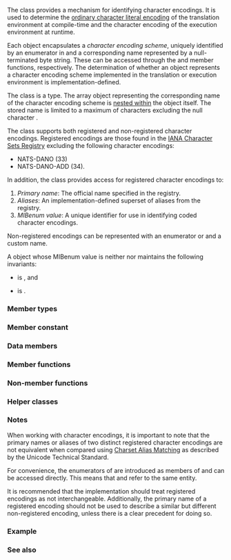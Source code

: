 {{cpp/title|text_encoding}}
{{cpp/text/text_encoding/navbar}}
{{ddcl|header=text_encoding|since=c++26|
struct text_encoding;
}}

The class {{tt|text_encoding}} provides a mechanism for identifying character encodings. It is used to determine the [[cpp/language/charset#Code unit and literal encoding|ordinary character literal encoding]] of the translation environment at compile-time and the character encoding of the execution environment at runtime.

Each {{tt|text_encoding}} object encapsulates a ''character encoding scheme'', uniquely identified by an enumerator in [[#Member types|{{tt|text_encoding::id}}]] and a corresponding name represented by a null-terminated byte string. These can be accessed through the {{lc|mib()}} and {{lc|name()}} member functions, respectively. The determination of whether an object represents a character encoding scheme implemented in the translation or execution environment is implementation-defined.

The class {{tt|text_encoding}} is a {{named req|TriviallyCopyable}} type. The array object representing the corresponding name of the character encoding scheme is [[cpp/language/object#Address|nested within]] the {{tt|text_encoding}} object itself. The stored name is limited to a maximum of [[#Member constant|{{c|max_name_length}}]] characters excluding the null character {{c|'\0'}}.

The class supports both registered and non-registered character encodings. Registered encodings are those found in the [https://www.iana.org/assignments/character-sets/character-sets.xhtml IANA Character Sets Registry] excluding the following character encodings: 
* NATS-DANO (33)
* NATS-DANO-ADD (34).

In addition, the class provides access for registered character encodings to:
# ''Primary name'': The official name specified in the registry.
# ''Aliases'': An implementation-defined superset of aliases from the registry.
# ''MIBenum value'': A unique identifier for use in identifying coded character encodings.

Non-registered encodings can be represented with an enumerator {{c|id::other}} or {{c|id::unknown}} and a custom name.

A {{tt|text_encoding}} object {{c|e}} whose MIBenum value is neither {{c|id::other}} nor {{c|id::unknown}} maintains the following invariants:
* {{c|1=*e.name() != '\0'}} is {{c|true}}, and
* {{c|1=e.mib() == std::text_encoding(e.name()).mib()}} is {{c|true}}.

===Member types===
{{dsc begin}}
{{dsc inc|cpp/text/text_encoding/dsc id}}
{{dsc inc|cpp/text/text_encoding/dsc aliases_view}}
{{dsc end}}

===Member constant===
{{dsc begin}}
{{dsc hitem|Name|Value}}
{{dsc mem sconst|nolink=true|{{dsc small|{{c/core|constexpr std::size_t}}}} max_name_length|{{c|63}}}}
{{dsc end}}

===Data members===
{{dsc begin}}
{{dsc hitem|Member|Description}}
{{dsc expos mem obj|private=yes|spec={{c/core|std::text_encoding::id}}|mib_|id=mib|a MIBenum value with {{c|id::unknown}} as the default value}}
{{dsc expos mem obj|private=yes|spec={{c/core|char[max_name_length + 1]}}|name_|id=name|a stored primary name}}
{{dsc end}}

===Member functions===
{{dsc begin}}
{{dsc h2|Creation}}
{{dsc inc|cpp/text/text_encoding/dsc constructor}}
{{dsc inc|cpp/text/text_encoding/dsc literal}}
{{dsc inc|cpp/text/text_encoding/dsc environment}}
{{dsc h2|Observers}}
{{dsc inc|cpp/text/text_encoding/dsc mib}}
{{dsc inc|cpp/text/text_encoding/dsc name}}
{{dsc inc|cpp/text/text_encoding/dsc aliases}}
{{dsc inc|cpp/text/text_encoding/dsc environment_is}}
{{dsc h2|Helpers}}
{{dsc inc|cpp/text/text_encoding/dsc comp-name}}
{{dsc end}}

===Non-member functions===
{{dsc begin}}
{{dsc inc|cpp/text/text_encoding/dsc operator_eq}}
{{dsc end}}

===Helper classes===
{{dsc begin}}
{{dsc inc|cpp/text/text_encoding/dsc hash}}
{{dsc end}}

===Notes===
When working with character encodings, it is important to note that the primary names or aliases of two distinct registered character encodings are not equivalent when compared using [https://www.unicode.org/reports/tr22/tr22-8.html#Charset_Alias_Matching Charset Alias Matching] as described by the Unicode Technical Standard.

For convenience, the enumerators of {{tt|text_encoding::id}} are introduced as members of {{tt|text_encoding}} and can be accessed directly. This means that {{c|text_encoding::ASCII}} and {{c|text_encoding::id::ASCII}} refer to the same entity.

It is recommended that the implementation should treat registered encodings as not interchangeable. 
Additionally, the primary name of a registered encoding should not be used to describe a similar but different non-registered encoding, unless there is a clear precedent for doing so.

{{feature test macro|__cpp_lib_text_encoding|std=C++26|value=202306L|{{tt|std::text_encoding}}}}

===Example===
{{example
|code=
#include &lt;locale&gt;
#include &lt;print&gt;
#include &lt;text_encoding&gt;
 
int main()
{
    // literal encoding is known at compile-time
    constexpr std::text_encoding literal_encoding = std::text_encoding::literal();

    // check for literal encoding
    static_assert(literal_encoding.mib() != std::text_encoding::other &amp;&amp;
                  literal_encoding.mib() != std::text_encoding::unknown);
   
    // environment encoding is only known at runtime
    std::text_encoding env_encoding = std::text_encoding::environment();

    // associated encoding of the default locale
    std::text_encoding locale_encoding = std::locale("").encoding();

    std::println("The literal encoding is {}", literal_encoding.name());
    std::println("The aliases of literal encoding:");
    for (const char* alias_name : literal_encoding.aliases())
        std::println(" -&gt; {}", alias_name);

    if (env_encoding == locale_encoding)
        std::println("Both environment and locale encodings are the same");

    std::println("The environment encoding is {}", env_encoding.name());
    std::println("The aliases of environment encoding:");
    for (const char* alias_name : env_encoding.aliases())
        std::println(" -&gt; {}", alias_name);
}
|p=true
|output=
The literal encoding is UTF-8
The aliases of literal encoding:
 -&gt; UTF-8
 -&gt; csUTF8
Both environment and locale encodings are the same
The environment encoding is ANSI_X3.4-1968
The aliases of environment encoding:
 -&gt; US-ASCII
 -&gt; iso-ir-6
 -&gt; ANSI_X3.4-1968
 -&gt; ANSI_X3.4-1986
 -&gt; ISO_646.irv:1991
 -&gt; ISO646-US
 -&gt; us
 -&gt; IBM367
 -&gt; cp367
 -&gt; csASCII
 -&gt; ASCII
}}

===See also===
{{dsc begin}}
{{dsc inc|cpp/locale/dsc locale}}
{{dsc end}}

{{langlinks|de|es|fr|it|ja|pt|ru|zh}}